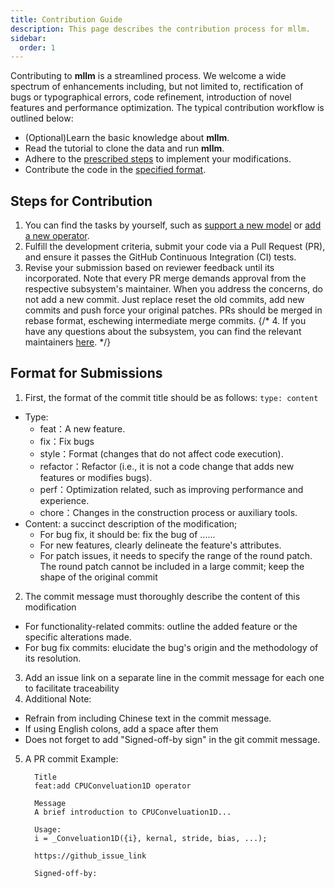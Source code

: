 ---
title: Contribution Guide
description: This page describes the contribution process for mllm.
sidebar:
  order: 1
---

Contributing to **mllm** is a streamlined process. We welcome a wide spectrum of enhancements including, but not limited to, rectification of bugs or typographical errors, code refinement, introduction of novel features and performance optimization. The typical contribution workflow is outlined below:
- (Optional)Learn the basic knowledge about **mllm**.
- Read the tutorial to clone the data and run **mllm**.
- Adhere to the [prescribed steps](#steps-for-contribution) to implement your modifications.
- Contribute the code in the [specified format](#format-for-submissions).

## Steps for Contribution

1. You can find the tasks by yourself, such as [support a new model](/contributing/support_new_model) or [add a new operator](/contributing/add_new_operator).
2. Fulfill the development criteria, submit your code via a Pull Request (PR), and ensure it passes the GitHub Continuous Integration (CI) tests.
3. Revise your submission based on reviewer feedback until its incorporated. Note that every PR merge demands approval from the respective subsystem's maintainer. When you address the concerns, do not add a new commit. Just replace reset the old commits, add new commits and push force your original patches. PRs should be merged in rebase format, eschewing intermediate merge commits.
{/* 4. If you have any questions about the subsystem, you can find the relevant maintainers [here](). */}

## Format for Submissions

1. First, the format of the commit title should be as follows: `type: content`
  - Type: 
    - feat：A new feature.
    - fix：Fix bugs
    - style：Format (changes that do not affect code execution).
    - refactor：Refactor (i.e., it is not a code change that adds new features or modifies bugs).
    - perf：Optimization related, such as improving performance and experience.
    - chore：Changes in the construction process or auxiliary tools.
  - Content: a succinct description of the modification;
    - For bug fix, it should be: fix the bug of ......
    - For new features, clearly delineate the feature's attributes.
    - For patch issues, it needs to specify the range of the round patch. The round patch cannot be included in a large commit; keep the shape of the original commit
2. The commit message must thoroughly describe the content of this modification
  - For functionality-related commits: outline the added feature or the specific alterations made.
  - For bug fix commits: elucidate the bug's origin and the methodology of its resolution.
3. Add an issue link on a separate line in the commit message for each one to facilitate traceability
4. Additional Note:
  -  Refrain from including Chinese text in the commit message.
  -  If using English colons, add a space after them
  -  Does not forget to add "Signed-off-by sign" in the git commit message.
5.  A PR commit Example:
    ```
      Title
      feat:add CPUConveluation1D operator

      Message
      A brief introduction to CPUConveluation1D...

      Usage:
      i = _Conveluation1D({i}, kernal, stride, bias, ...);

      https://github_issue_link

      Signed-off-by: 
    ```
